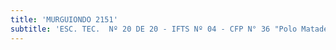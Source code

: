 ```yaml
---
title: 'MURGUIONDO 2151'
subtitle: 'ESC. TEC.  Nº 20 DE 20 - IFTS Nº 04 - CFP N° 36 "Polo Mataderos"'
---
```


#
